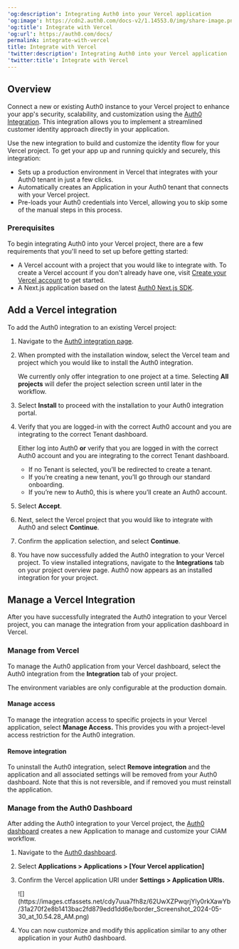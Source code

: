 ---
'og:description': Integrating Auth0 into your Vercel application
'og:image': https://cdn2.auth0.com/docs-v2/1.14553.0/img/share-image.png
'og:title': Integrate with Vercel
'og:url': https://auth0.com/docs/
permalink: integrate-with-vercel
title: Integrate with Vercel
'twitter:description': Integrating Auth0 into your Vercel application
'twitter:title': Integrate with Vercel
---
## Overview

Connect a new or existing Auth0 instance to your Vercel project to enhance your app's security, scalability, and customization using the [Auth0 Integration](https://vercel.com/integrations/auth0). This integration allows you to implement a streamlined customer identity approach directly in your application.

Use the new integration to build and customize the identity flow for your Vercel project. To get your app up and running quickly and securely, this integration:

* Sets up a production environment in Vercel that integrates with your Auth0 tenant in just a few clicks.
* Automatically creates an Application in your Auth0 tenant that connects with your Vercel project.
* Pre-loads your Auth0 credentials into Vercel, allowing you to skip some of the manual steps in this process.

### Prerequisites

To begin integrating Auth0 into your Vercel project, there are a few requirements that you'll need to set up before getting started:

* A Vercel account with a project that you would like to integrate with. To create a Vercel account if you don't already have one, visit [Create your Vercel account](https://vercel.com/signup) to get started.
* A Next.js application based on the latest [Auth0 Next.js SDK](/docs/quickstart/webapp/nextjs#install-the-auth0-next-js-sdk).

## Add a Vercel integration

To add the Auth0 integration to an existing Vercel project:

1. Navigate to the [Auth0 integration page](https://vercel.com/integrations/auth0).
2. When prompted with the installation window, select the Vercel team and project which you would like to install the Auth0 integration.

   <Callout icon="file-lines" color="#0EA5E9" iconType="regular">

   We currently only offer integration to one project at a time. Selecting **All projects** will defer the project selection screen until later in the workflow.

   </Callout>
3. Select **Install** to proceed with the installation to your Auth0 integration portal.
4. Verify that you are logged-in with the correct Auth0 account and you are integrating to the correct Tenant dashboard.

   <Callout icon="file-lines" color="#0EA5E9" iconType="regular">

   Either log into Auth0 **or** verify that you are logged in with the correct Auth0 account and you are integrating to the correct Tenant dashboard.

   * If no Tenant is selected, you’ll be redirected to create a tenant.
   * If you’re creating a new tenant, you’ll go through our standard onboarding.
   * If you’re new to Auth0, this is where you’ll create an Auth0 account.
   </Callout>
5. Select **Accept**.
6. Next, select the Vercel project that you would like to integrate with Auth0 and select **Continue**.
7. Confirm the application selection, and select **Continue**.
8. You have now successfully added the Auth0 integration to your Vercel project. To view installed integrations, navigate to the **Integrations** tab on your project overview page. Auth0 now appears as an installed integration for your project.

## Manage a Vercel Integration

After you have successfully integrated the Auth0 integration to your Vercel project, you can manage the integration from your application dashboard in Vercel.

### Manage from Vercel

To manage the Auth0 application from your Vercel dashboard, select the Auth0 integration from the **Integration** tab of your project.

<Callout icon="file-lines" color="#0EA5E9" iconType="regular">

The environment variables are only configurable at the production domain.

</Callout>

#### Manage access

To manage the integration access to specific projects in your Vercel application, select **Manage Access.** This provides you with a project-level access restriction for the Auth0 integration.

#### Remove integration

To uninstall the Auth0 integration, select **Remove integration** and the application and all associated settings will be removed from your <Tooltip tip="Auth0 Dashboard: Auth0's main product to configure your services." cta="View Glossary" href="/docs/glossary?term=Auth0+dashboard">Auth0 dashboard</Tooltip>. Note that this is not reversible, and if removed you must reinstall the application.

### Manage from the Auth0 Dashboard

After adding the Auth0 integration to your Vercel project, the [Auth0 dashboard](https://manage.auth0.com/) creates a new Application to manage and customize your CIAM workflow.

1. Navigate to the [Auth0 dashboard](https://manage.auth0.com/).
2. Select **Applications > Applications > [Your Vercel application]**
3. Confirm the Vercel application URI under **Settings > Application URIs.**

   <Frame>![](https://images.ctfassets.net/cdy7uua7fh8z/62UwXZPwqrjYly0rkXawYb/31a270f2e8b1413bac2fd879edd1dd6e/border_Screenshot_2024-05-30_at_10.54.28_AM.png)</Frame>
4. You can now customize and modify this application similar to any other application in your Auth0 dashboard.